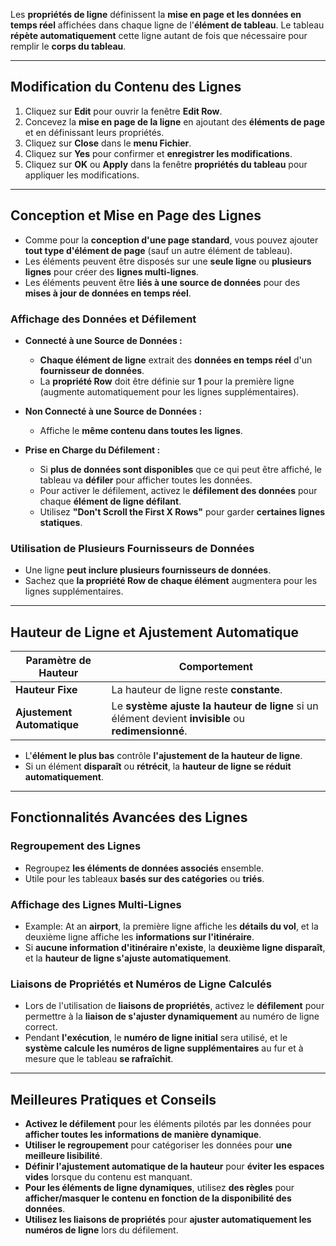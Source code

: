 Les **propriétés de ligne** définissent la **mise en page et les données en temps réel** affichées dans chaque ligne de l'**élément de tableau**. Le tableau **répète automatiquement** cette ligne autant de fois que nécessaire pour remplir le **corps du tableau**.

***

## **Modification du Contenu des Lignes**

1. Cliquez sur **Edit** pour ouvrir la fenêtre **Edit Row**.
2. Concevez la **mise en page de la ligne** en ajoutant des **éléments de page** et en définissant leurs propriétés.
3. Cliquez sur **Close** dans le **menu Fichier**.
4. Cliquez sur **Yes** pour confirmer et **enregistrer les modifications**.
5. Cliquez sur **OK** ou **Apply** dans la fenêtre **propriétés du tableau** pour appliquer les modifications.

***

## **Conception et Mise en Page des Lignes**

* Comme pour la **conception d'une page standard**, vous pouvez ajouter **tout type d'élément de page** (sauf un autre élément de tableau).
* Les éléments peuvent être disposés sur une **seule ligne** ou **plusieurs lignes** pour créer des **lignes multi-lignes**.
* Les éléments peuvent être **liés à une source de données** pour des **mises à jour de données en temps réel**.

### **Affichage des Données et Défilement**

* **Connecté à une Source de Données :**
  * **Chaque élément de ligne** extrait des **données en temps réel** d'un **fournisseur de données**.
  * La **propriété Row** doit être définie sur **1** pour la première ligne (augmente automatiquement pour les lignes supplémentaires).

* **Non Connecté à une Source de Données :**
  * Affiche le **même contenu dans toutes les lignes**.

* **Prise en Charge du Défilement :**
  * Si **plus de données sont disponibles** que ce qui peut être affiché, le tableau va **défiler** pour afficher toutes les données.
  * Pour activer le défilement, activez le **défilement des données** pour chaque **élément de ligne défilant**.
  * Utilisez **"Don't Scroll the First X Rows"** pour garder **certaines lignes statiques**.

### **Utilisation de Plusieurs Fournisseurs de Données**

* Une ligne **peut inclure plusieurs fournisseurs de données**.
* Sachez que **la propriété Row de chaque élément** augmentera pour les lignes supplémentaires.

***

## **Hauteur de Ligne et Ajustement Automatique**

| **Paramètre de Hauteur**   | **Comportement**                                                                                    |
| -------------------------- | --------------------------------------------------------------------------------------------------- |
| **Hauteur Fixe**           | La hauteur de ligne reste **constante**.                                                            |
| **Ajustement Automatique** | Le **système ajuste la hauteur de ligne** si un élément devient **invisible** ou **redimensionné**. |

* L'**élément le plus bas** contrôle **l'ajustement de la hauteur de ligne**.
* Si un élément **disparaît** ou **rétrécit**, la **hauteur de ligne se réduit automatiquement**.

***

## **Fonctionnalités Avancées des Lignes**

### **Regroupement des Lignes**

* Regroupez **les éléments de données associés** ensemble.
* Utile pour les tableaux **basés sur des catégories** ou **triés**.

### **Affichage des Lignes Multi-Lignes**

* Example: At an **airport**, la première ligne affiche les **détails du vol**, et la deuxième ligne affiche les **informations sur l'itinéraire**.
* Si **aucune information d'itinéraire n'existe**, la **deuxième ligne disparaît**, et la **hauteur de ligne s'ajuste automatiquement**.

### **Liaisons de Propriétés et Numéros de Ligne Calculés**

* Lors de l'utilisation de **liaisons de propriétés**, activez le **défilement** pour permettre à la **liaison de s'ajuster dynamiquement** au numéro de ligne correct.
* Pendant **l'exécution**, le **numéro de ligne initial** sera utilisé, et le **système calcule les numéros de ligne supplémentaires** au fur et à mesure que le tableau **se rafraîchit**.

***

## **Meilleures Pratiques et Conseils**

* **Activez le défilement** pour les éléments pilotés par les données pour **afficher toutes les informations de manière dynamique**.
* **Utiliser le regroupement** pour catégoriser les données pour **une meilleure lisibilité**.
* **Définir l'ajustement automatique de la hauteur** pour **éviter les espaces vides** lorsque du contenu est manquant.
* **Pour les éléments de ligne dynamiques**, utilisez **des règles** pour **afficher/masquer le contenu en fonction de la disponibilité des données**.
* **Utilisez les liaisons de propriétés** pour **ajuster automatiquement les numéros de ligne** lors du défilement.
